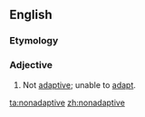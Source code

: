 ==English==

===Etymology===
{{prefix|non|adaptive|lang=en}}

===Adjective===
{{en-adj}}
# Not [[adaptive]]; unable to [[adapt]].

[[ta:nonadaptive]]
[[zh:nonadaptive]]